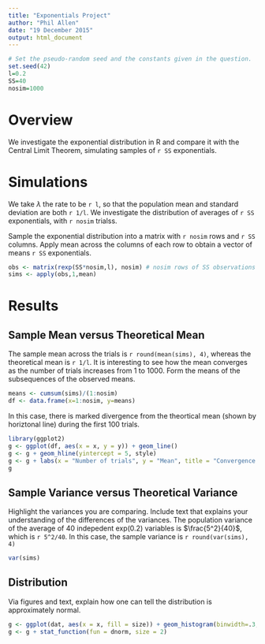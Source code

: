 ```yaml
---
title: "Exponentials Project"
author: "Phil Allen"
date: "19 December 2015"
output: html_document
---
```


```r
# Set the pseudo-random seed and the constants given in the question.
set.seed(42)
l=0.2
SS=40
nosim=1000
```

# Overview

We investigate the exponential distribution in R and compare it with the Central Limit Theorem, simulating samples of `r SS` exponentials. 

# Simulations

We take $\lambda$ the rate to be `r l`, so that the population mean and standard deviation are both `r 1/l`. We investigate the distribution of averages of `r SS` exponentials, with `r nosim` trialss.

Sample the exponential distribution into a matrix with `r nosim` rows and `r SS` columns. Apply mean across the columns of each row to obtain a vector of means `r SS` exponentials.

```r
obs <- matrix(rexp(SS*nosim,l), nosim) # nosim rows of SS observations
sims <- apply(obs,1,mean)
```
# Results

## Sample Mean versus Theoretical Mean

The sample mean across the trials is `r round(mean(sims), 4)`, whereas the theoretical mean is `r 1/l`. It is interesting to see how the mean converges as the number of trials increases from 1 to 1000. Form the means of the subsequences of the observed means.

```r
means <- cumsum(sims)/(1:nosim)
df <- data.frame(x=1:nosim, y=means)
```

In this case, there is marked divergence from the theortical mean (shown by horiztonal line) during the first 100 trials.

```r
library(ggplot2)
g <- ggplot(df, aes(x = x, y = y)) + geom_line()
g <- g + geom_hline(yintercept = 5, style)
g <- g + labs(x = "Number of trials", y = "Mean", title = "Convergence to population mean")
g
```

## Sample Variance versus Theoretical Variance

Highlight the variances you are comparing. Include text that explains your understanding of the differences of the variances.
The population variance of the average of 40 indepedent exp(0.2) variables is $\frac{5^2}{40}$, which is `r 5^2/40`. In this case, the sample variance is `r round(var(sims), 4)`


```r
var(sims)
```


## Distribution

Via figures and text, explain how one can tell the distribution is approximately normal.

```r
g <- ggplot(dat, aes(x = x, fill = size)) + geom_histogram(binwidth=.3, colour = "black", aes(y = ..density..)) 
g <- g + stat_function(fun = dnorm, size = 2)
```

